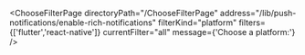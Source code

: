 


<ChooseFilterPage
    directoryPath="/ChooseFilterPage"
    address="/lib/push-notifications/enable-rich-notifications"
    filterKind="platform"
    filters={['flutter','react-native']}
    currentFilter="all"
    message={'Choose a platform:'}
/>
